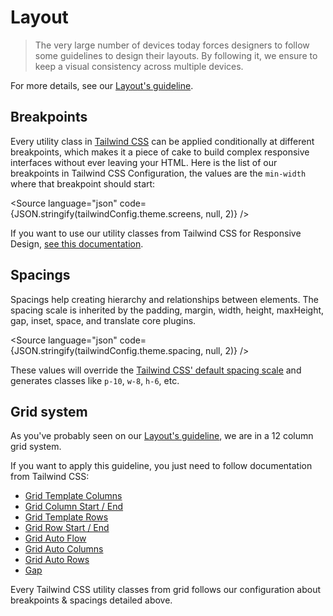 
<Meta title="Guidelines / Layout" />

# Layout

> The very large number of devices today forces designers to follow some guidelines to design their layouts. By following it, we ensure to keep a visual consistency across multiple devices.

For more details, see our <a class="vtmn-link vtmn-link--icon-along" href="https://www.decathlon.design/726f8c765/p/061870-layout/b/91b22f" target="_blank">Layout's guideline</a>.

## Breakpoints

Every utility class in [Tailwind CSS](https://tailwindcss.com) can be applied conditionally at different breakpoints, which makes it a piece of cake to build complex responsive interfaces without ever leaving your HTML.
Here is the list of our breakpoints in Tailwind CSS Configuration, the values are the `min-width` where that breakpoint should start:

<Source
  language="json"
  code={JSON.stringify(tailwindConfig.theme.screens, null, 2)}
/>

If you want to use our utility classes from Tailwind CSS for Responsive Design, [see this documentation](https://tailwindcss.com/docs/responsive-design).

## Spacings

Spacings help creating hierarchy and relationships between elements.
The spacing scale is inherited by the padding, margin, width, height, maxHeight, gap, inset, space, and translate core plugins.

<Source
  language="json"
  code={JSON.stringify(tailwindConfig.theme.spacing, null, 2)}
/>

These values will override the [Tailwind CSS' default spacing scale](https://tailwindcss.com/docs/customizing-spacing#default-spacing-scale) and generates classes like `p-10`, `w-8`, `h-6`, etc.

## Grid system

As you've probably seen on our [Layout's guideline](https://www.decathlon.design/726f8c765/p/061870-layout/b/60e5d1), we are in a 12 column grid system.

If you want to apply this guideline, you just need to follow documentation from Tailwind CSS:

- [Grid Template Columns](https://tailwindcss.com/docs/grid-template-columns)
- [Grid Column Start / End](https://tailwindcss.com/docs/grid-column)
- [Grid Template Rows](https://tailwindcss.com/docs/grid-template-rows)
- [Grid Row Start / End](https://tailwindcss.com/docs/grid-row)
- [Grid Auto Flow](https://tailwindcss.com/docs/grid-auto-flow)
- [Grid Auto Columns](https://tailwindcss.com/docs/grid-auto-columns)
- [Grid Auto Rows](https://tailwindcss.com/docs/grid-auto-rows)
- [Gap](https://tailwindcss.com/docs/gap)

Every Tailwind CSS utility classes from grid follows our configuration about breakpoints & spacings detailed above.
